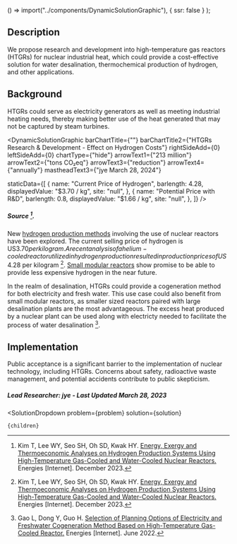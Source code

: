 

  () => import("../components/DynamicSolutionGraphic"),
  { ssr: false }
);

## Description

We propose research and development into high-temperature gas reactors (HTGRs) for nuclear industrial heat, which could provide a cost-effective solution for water desalination, thermochemical production of hydrogen, and other applications.


## Background

HTGRs could serve as electricity generators as well as meeting industrial heating needs, thereby making better use of the heat generated that may not be captured by steam turbines.


<DynamicSolutionGraphic
  barChartTitle={""}
  barChartTitle2={"HTGRs Research & Development - Effect on Hydrogen Costs"}
  rightSideAdd={0}
  leftSideAdd={0}
  chartType={"hide"}
  arrowText1={"213 million"}
  arrowText2={"tons CO₂eq"}
  arrowText3={"reduction"}
  arrowText4={"annually"}
  mastheadText3={"jye March 28, 2024"}

   staticData={[
    {
      name: "Current Price of Hydrogen",
      barlength: 4.28,
      displayedValue: "$3.70 / kg",
      site: "null",
    },
      {
      name: "Potential Price with R&D",
      barlength: 0.8,
      displayedValue: "$1.66 / kg",
      site: "null",
    },
  ]}
/>

##### Source [^"1"].

New [hydrogen production methods](https://www.urbancruiseship.org/energy/energy_distribution/hydrogen#research-and-development-into-new-methods) involving the use of nuclear reactors have been explored. The current selling price of hydrogen is US$3.70 per kilogram. A recent analysis of a helium-cooled reactor utilized in hydrogen production resulted in production prices of US$4.28 per kilogram [^"1"]. [Small modular reactors](https://www.urbancruiseship.org/energy/energy_production/nuclear#small-modular-reactor-r-d-u-s) show promise to be able to provide less expensive hydrogen in the near future. 

In the realm of desalination, HTGRs could provide a cogeneration method for both electricity and fresh water. This use case could also benefit from small modular reactors, as smaller sized reactors paired with large desalination plants are the most advantageous. The excess heat produced by a nuclear plant can be used along with electricty needed to facilitate the process of water desalination [^"2"].

## Implementation

Public acceptance is a significant barrier to the implementation of nuclear technology, including HTGRs. Concerns about safety, radioactive waste management, and potential accidents contribute to public skepticism. 

##### Lead Researcher: jye - Last Updated March 28, 2023



[^"1"]: Kim T, Lee WY, Seo SH, Oh SD, Kwak HY. [Energy, Exergy and Thermoeconomic Analyses on Hydrogen Production Systems Using High-Temperature Gas-Cooled and Water-Cooled Nuclear Reactors.](http://dx.doi.org/10.3390/en16248090) Energies [Internet]. December 2023.
[^"2"]: Gao L, Dong Y, Guo H. [Selection of Planning Options of Electricity and Freshwater Cogeneration Method Based on High-Temperature Gas-Cooled Reactor.](http://dx.doi.org/10.3390/en15124435) Energies [Internet]. June 2022.




  <SolutionDropdown 
    problem={problem} 
    solution={solution}
  >
    {children}
  </SolutionDropdown>